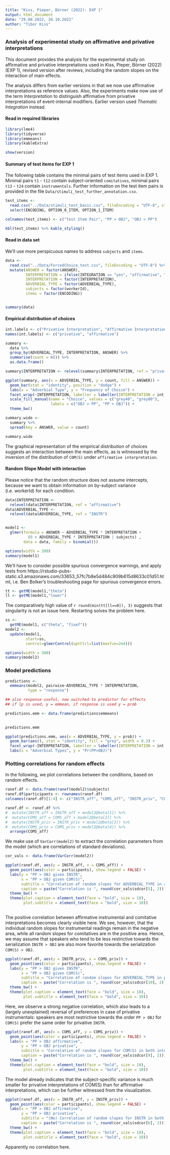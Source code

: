 ```yaml
---
title: "Kiss, Pieper, Börner (2022): EXP 1"
output: html_document
date: "29.08.2022, 26.10.2022"
author: "Tibor Kiss"
---
```


### Analysis of experimental study on affirmative and privative interpretations

This document provides the analysis for the experimental study on affirmative and privative interpretations used in Kiss, Pieper, Börner (2022) (EXP 1), revised version after reviews, including the random slopes on the interaction of main effects.

The analysis differs from earlier versions in that we now use affirmative interpretations as reference values. Also, the experiments make now use of the term _Interpretation_ to distinguish affirmative from privative interpretations of event-internal modifiers. Earlier version used _Thematic Integration_ instead.

#### Read in required libraries

```r
library(lme4)
library(tidyverse)
library(emmeans)
library(kableExtra)

show(version)
```

#### Summary of test items for EXP 1

The following table contains the minimal pairs of test items used in EXP 1. Minimal pairs `t1` - `t12` contain subject-oriented `comitatives`,  minimal pairs `t13` - `t24` contain `instrumentals`. Further information on the test item pairs is provided in the file `Data/stimuli_test_further_annotation.csv`.   

```r
test_items <- 
  read.csv("../Data/stimuli_test_basic.csv", fileEncoding = "UTF-8", stringsAsFactors = TRUE) %>%
  select(ENCODING, OPTION_0_ITEM, OPTION_1_ITEM)

colnames(test_items) <- c("Test Item Pair", "PP > OBJ", "OBJ > PP")

kbl(test_items) %>% kable_styling()

```

#### Read in data set

We'll use more perspicuous names to address `subjects` and `items`.

```r

data <-
  read.csv("../Data/ForcedChoice_test.csv", fileEncoding = "UTF-8") %>%
  mutate(ANSWER = factor(ANSWER),
         INTERPRETATION = ifelse(INTEGRATION == "yes", "affirmative", "privative"),
         INTERPRETATION = factor(INTERPRETATION),
         ADVERBIAL_TYPE = factor(ADVERBIAL_TYPE),
         subjects = factor(workerId),
         items = factor(ENCODING))


summary(data)
```


#### Empirical distribution of choices


```r

int.labels <- c("Privative Interpretation", "Affirmative Interpretation")
names(int.labels) <- c("privative", "affirmative")

summary <- 
  data %>%
  group_by(ADVERBIAL_TYPE, INTERPRETATION, ANSWER) %>%
  summarise(count = n()) %>%
  as.data.frame()

summary$INTERPRETATION <- relevel(summary$INTERPRETATION, ref = "privative")

ggplot(summary, aes(x = ADVERBIAL_TYPE, y = count, fill = ANSWER)) +
  geom_bar(stat = "identity", position = "dodge") +
  labs(x = "Adverbial Type", y = "Frequency of Choice") + 
  facet_wrap(~INTERPRETATION, labeller = labeller(INTERPRETATION = int.labels)) +
  scale_fill_manual(name = "Choice", values = c("grey40", "grey80"),
                    labels = c("OBJ > PP", "PP > OBJ")) +
  theme_bw()

summary.wide <-
  summary %>%
  spread(key = ANSWER, value = count)

summary.wide

```

The graphical representation of the empirical distribution of choices suggests an interaction between the main effects, as is witnessed by the inversion of the distribution of `COM(S)` under `affirmative interpretation`. 

#### Random Slope Model with interaction

Please notice that the random structure does not assume intercepts, because we want to obtain information on by-subject variance (i.e. workerId) for each condition.

```r

data$INTERPRETATION <-
  relevel(data$INTERPRETATION, ref = "affirmative")
data$ADVERBIAL_TYPE <-
  relevel(data$ADVERBIAL_TYPE, ref = "INSTR")


model1 <- 
  glmer(formula = ANSWER ~ ADVERBIAL_TYPE * INTERPRETATION + 
          (0 + ADVERBIAL_TYPE * INTERPRETATION | subjects) , 
        data = data, family = binomial())

options(width = 300)
summary(model1)
```

We'll have to consider possible spurious convergence warnings, and apply tests from https://rstudio-pubs-static.s3.amazonaws.com/33653_57fc7b8e5d484c909b615d8633c01d51.html, i.e. Ben Bolker's troubleshooting page for spurious convergence errors.

```r

tt <- getME(model1,"theta")
ll <- getME(model1,"lower")
```

The comparatively high value of `r round(min(tt[ll==0]), 3)` suggests that singularity is not an issue here. 
Restarting solves the problem here. 

```r
ss <- 
  getME(model1, c("theta", "fixef"))
model2 <- 
  update(model1,
         start=ss,
         control=glmerControl(optCtrl=list(maxfun=2e4)))

options(width = 300)
summary(model2)

```


### Model predictions


```r


predictions <- 
  emmeans(model2, pairwise~ADVERBIAL_TYPE * INTERPRETATION, 
          type = "response") 

## also response useful, now switched to predictor for effects
## if lp is used, y = emmean, if response is used y = prob

predictions.emm <- data.frame(predictions$emmeans)
 

predictions.emm

ggplot(predictions.emm, aes(x = ADVERBIAL_TYPE, y = prob)) + 
  geom_bar(aes(), stat = "identity", fill = "grey", width = 0.3) +
  facet_wrap(~INTERPRETATION, labeller = labeller(INTERPRETATION = int.labels)) +
  labs(x = "Adverbial Types", y = "Pr(PP>OBJ)")
```


### Plotting correlations for random effects

In the following, we plot correlations between the conditions, based on random effects. 

```r

ranef.df <- data.frame(ranef(model2)$subjects)
ranef.df$participants <- rownames(ranef.df)
colnames(ranef.df)[1:4] <- c("INSTR_aff", "COMS_aff", "INSTR_priv", "COMS_priv")

ranef.df <- ranef.df %>%
#  mutate(INSTR_aff = INSTR_aff + model2@beta[1]) %>%
#  mutate(COMS_aff = COMS_aff + model2@beta[2]) %>%
#  mutate(INSTR_priv = INSTR_priv + model2@beta[3]) %>%
#  mutate(COMS_priv = COMS_priv + model2@beta[4]) %>%
  arrange(COMS_aff)


```

We make use of `VarCorr(model2)` to extract the correlation parameters from the model (which are correlations of standard deviations). 

```r
cor_vals <- data.frame(VarCorr(model2)) 

ggplot(ranef.df, aes(y = INSTR_aff, x = COMS_aff)) +
  geom_point(aes(color = participants), show.legend = FALSE) +
  labs(y = "PP > OBJ given INSTR", 
       x = "PP > OBJ given COM(S)", 
       subtitle = "Correlation of random slopes for ADVERBIAL_TYPE in affirmative interpretations",
       caption = paste("Correlation is ", round(cor_vals$sdcor[5], 2))) +
  theme_bw() +
  theme(plot.caption = element_text(face = "bold", size = 10),
        plot.subtitle = element_text(face = "bold", size = 10))
  

```

The positive correlation between affirmative instrumental and comitative interpretations becomes clearly visible here. We see, however, that the individual random slopes for instrumental readings remain in the negative area, while all random slopes for comitatives are in the positive area. Hence, we may assume that speakers who tend to be less restrictive towards the serialization `INSTR > OBJ` are also more favorite towards the serialization `COM(S) > OBJ`. 

```r

ggplot(ranef.df, aes(y = INSTR_priv, x = COMS_priv)) +
  geom_point(aes(color = participants), show.legend = FALSE) +
  labs(y = "PP > OBJ given INSTR", 
       x = "PP > OBJ given COM(S)", 
       subtitle = "Correlation of random slopes for ADVERBIAL_TYPE in privative interpretations",
       caption = paste("Correlation is ", round(cor_vals$sdcor[10], 2))) +
  theme_bw() +
  theme(plot.caption = element_text(face = "bold", size = 10),
        plot.subtitle = element_text(face = "bold", size = 10))

```

Here, we observe a strong negative correlation, which also leads to a (largely unexplained) reversal of preferences in case of privative instrumentals: speakers are most restrictive towards the order `PP > OBJ` for `COM(S)` prefer the same order for privative `INSTR`.   


```r
ggplot(ranef.df, aes(x = COMS_aff, y = COMS_priv)) +
  geom_point(aes(color = participants), show.legend = FALSE) +
  labs(x = "PP > OBJ affirmative", 
       y = "PP > OBJ privative", 
       subtitle = "Correlation of random slopes for COM(S) in both interpretations",
       caption = paste("Correlation is ", round(cor_vals$sdcor[9], 2))) +
  theme_bw() +
  theme(plot.caption = element_text(face = "bold", size = 10),
        plot.subtitle = element_text(face = "bold", size = 10))


```

The model already indicates that the subject-specific variance is much smaller for privative interpretations of COM(S) than for affirmative interpretations, which can be further witnessed from the visualization. 

```r
ggplot(ranef.df, aes(x = INSTR_aff, y = INSTR_priv)) +
  geom_point(aes(color = participants), show.legend = FALSE) +
  labs(x = "PP > OBJ affirmative", 
       y = "PP > OBJ privative", 
       subtitle = "(No) Correlation of random slopes for INSTR in both interpretations",
       caption = paste("Correlation is ", round(cor_vals$sdcor[6], 2))) +
  theme_bw() +
  theme(plot.caption = element_text(face = "bold", size = 10),
        plot.subtitle = element_text(face = "bold", size = 10))

```

Apparently no correlation here. 



